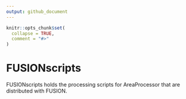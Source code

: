 ```yaml
---
output: github_document
---
```


<!-- README.md is generated from README.Rmd. Please edit that file -->

```r
knitr::opts_chunk$set(
  collapse = TRUE,
  comment = "#>"
)
```

# FUSIONscripts

<!-- badges: start -->
<!-- badges: end -->

FUSIONscripts holds the processing scripts for AreaProcessor that are distributed with FUSION.
